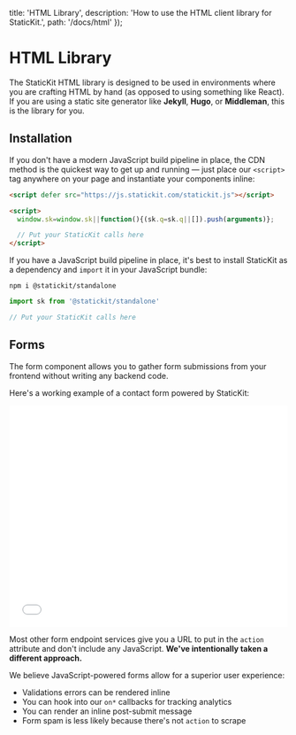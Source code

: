 
  title: 'HTML Library',
  description: 'How to use the HTML client library for StaticKit.',
  path: '/docs/html'
});

# HTML Library

The StaticKit HTML library is designed to be used in environments where you are crafting HTML by hand (as opposed to using something like React). If you are using a static site generator like **Jekyll**, **Hugo**, or **Middleman**, this is the library for you.

## Installation

If you don't have a modern JavaScript build pipeline in place, the CDN method is the quickest way to get up and running — just place our `<script>` tag anywhere on your page and instantiate your components inline:

```html
<script defer src="https://js.statickit.com/statickit.js"></script>

<script>
  window.sk=window.sk||function(){(sk.q=sk.q||[]).push(arguments)};

  // Put your StaticKit calls here
</script>
```

If you have a JavaScript build pipeline in place, it's best to install StaticKit as a dependency and `import` it in your JavaScript bundle:

```shell
npm i @statickit/standalone
```

```js
import sk from '@statickit/standalone'

// Put your StaticKit calls here
```

## Forms

The form component allows you to gather form submissions from your frontend without writing any backend code. 

Here's a working example of a contact form powered by StaticKit:

<div className="pb-6">
  <iframe width="100%" height="400" className="rounded-lg" src="//jsfiddle.net/StaticKit/5Lks2b6m/embedded/result,html,js/dark/" allowFullScreen="allowfullscreen" frameBorder="0"></iframe>
</div>

Most other form endpoint services give you a URL to put in the `action` attribute and don't include any JavaScript. **We've intentionally taken a different approach.** 

We believe JavaScript-powered forms allow for a superior user experience:

- Validations errors can be rendered inline
- You can hook into our `on*` callbacks for tracking analytics
- You can render an inline post-submit message
- Form spam is less likely because there's not `action` to scrape

